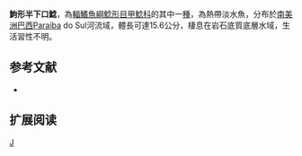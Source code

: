 {{Speciesbox 
| genus = Hemipsilichthys
| species = gobio
| status = NE
| status_system = IUCN3.1
| authority = [[Lütken|Lütken]], 1874
| synonyms = *''Xenomystus gobio'',Lütken, 1874
}} 
'''鮈形半下口鯰'''，為[[輻鰭魚綱|輻鰭魚綱]][[鯰形目|鯰形目]][[甲鯰科|甲鯰科]]的其中一[[種|種]]，為熱帶淡水魚，分布於[[南美洲|南美洲]][[巴西|巴西]]Paraíba do Sul河流域，體長可達15.6公分，棲息在岩石底質底層水域，生活習性不明。

==参考文献==
*{{FishBase_species|genus=Hemipsilichthys|species=gobio|year=2014|month=11}}

== 扩展阅读 ==
{{refbegin}}
{{wikispecies-inline|Hemipsilichthys gobio|鮈形半下口鯰}}
{{refend}}
{{Taxonbar|from=Q9002822}}

[[Category:半下口鯰屬|J]]